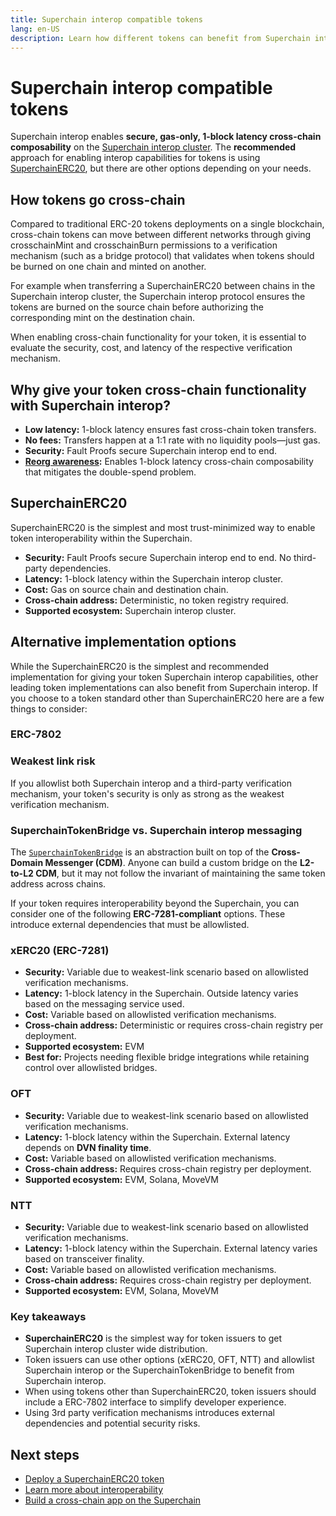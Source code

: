 ```yaml
---
title: Superchain interop compatible tokens
lang: en-US
description: Learn how different tokens can benefit from Superchain interop and benefit from secure, low-latency, cross-chain composability.
---
```



<InteropCallout />

# Superchain interop compatible tokens

Superchain interop enables **secure, gas-only, 1-block latency cross-chain composability** on the [Superchain interop cluster](/stack/interop/explainer#superchain-interop-cluster).
The **recommended** approach for enabling interop capabilities for tokens is using [SuperchainERC20](/stack/interop/superchain-erc20), but there are other options depending on your needs.

## How tokens go cross-chain

Compared to traditional ERC-20 tokens deployments on a single blockchain, cross-chain tokens can move between different networks through giving crosschainMint and crosschainBurn permissions to a verification mechanism (such as a bridge protocol) that validates when tokens should be burned on one chain and minted on another.

For example when transferring a SuperchainERC20 between chains in the Superchain interop cluster, the Superchain interop protocol ensures the tokens are burned on the source chain before authorizing the corresponding mint on the destination chain.

When enabling cross-chain functionality for your token, it is essential to evaluate the security, cost, and latency of the respective verification mechanism.


## Why give your token cross-chain functionality with Superchain interop?

*   **Low latency:** 1-block latency ensures fast cross-chain token transfers.
*   **No fees:** Transfers happen at a 1:1 rate with no liquidity pools—just gas.
*   **Security:** Fault Proofs secure Superchain interop end to end.
*   **[Reorg awareness](./reorg):** Enables 1-block latency cross-chain composability that mitigates the double-spend problem.

## SuperchainERC20

SuperchainERC20 is the simplest and most trust-minimized way to enable token interoperability within the Superchain.

*   **Security:** Fault Proofs secure Superchain interop end to end. No third-party dependencies.
*   **Latency:** 1-block latency within the Superchain interop cluster.
*   **Cost:** Gas on source chain and destination chain. 
*   **Cross-chain address:** Deterministic, no token registry required. 
*   **Supported ecosystem:** Superchain interop cluster.


## Alternative implementation options 

While the SuperchainERC20 is the simplest and recommended implementation for giving your token Superchain interop capabilities, other leading token implementations can also benefit from Superchain interop. If you choose to a token standard other than SuperchainERC20 here are a few things to consider:

### ERC-7802

### Weakest link risk

If you allowlist both Superchain interop and a third-party verification mechanism, your token's security is only as strong as the weakest verification mechanism.

### SuperchainTokenBridge vs. Superchain interop messaging

The [`SuperchainTokenBridge`](https://github.com/ethereum-optimism/optimism/blob/develop/packages/contracts-bedrock/src/L2/SuperchainTokenBridge.sol) is an abstraction built on top of the **Cross-Domain Messenger (CDM)**.
Anyone can build a custom bridge on the **L2-to-L2 CDM**, but it may not follow the invariant of maintaining the same token address across chains.

If your token requires interoperability beyond the Superchain, you can consider one of the following **ERC-7281-compliant** options. These introduce external dependencies that must be allowlisted.

### xERC20 (ERC-7281)

*   **Security:** Variable due to weakest-link scenario based on allowlisted verification mechanisms.
*   **Latency:** 1-block latency in the Superchain. Outside latency varies based on the messaging service used.
*   **Cost:** Variable based on allowlisted verification mechanisms.
*   **Cross-chain address:** Deterministic or requires cross-chain registry per deployment.
*   **Supported ecosystem:** EVM
*   **Best for:** Projects needing flexible bridge integrations while retaining control over allowlisted bridges.

### OFT

*   **Security:** Variable due to weakest-link scenario based on allowlisted verification mechanisms.
*   **Latency:** 1-block latency within the Superchain. External latency depends on **DVN finality time**.
*   **Cost:** Variable based on allowlisted verification mechanisms.
*   **Cross-chain address:** Requires cross-chain registry per deployment.
*   **Supported ecosystem:** EVM, Solana, MoveVM

### NTT

*   **Security:** Variable due to weakest-link scenario based on allowlisted verification mechanisms.
*   **Latency:** 1-block latency within the Superchain. External latency varies based on transceiver finality.
*   **Cost:** Variable based on allowlisted verification mechanisms.
*   **Cross-chain address:** Requires cross-chain registry per deployment.
*   **Supported ecosystem:** EVM, Solana, MoveVM


### Key takeaways

*   **SuperchainERC20** is the simplest way for token issuers to get Superchain interop cluster wide distribution.
*   Token issuers can use other options (xERC20, OFT, NTT) and allowlist Superchain interop or the SuperchainTokenBridge to benefit from Superchain interop. 
*   When using tokens other than SuperchainERC20, token issuers should include a ERC-7802 interface to simplify developer experience.
*   Using 3rd party verification mechanisms introduces external dependencies and potential security risks.

## Next steps

*   [Deploy a SuperchainERC20 token](/stack/interop/superchain-erc20)
*   [Learn more about interoperability](/stack/interop/explainer)
*   [Build a cross-chain app on the Superchain](/app-developers/get-started)
